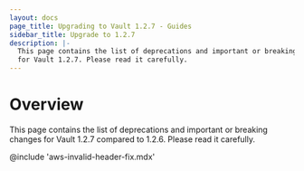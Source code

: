 ```yaml
---
layout: docs
page_title: Upgrading to Vault 1.2.7 - Guides
sidebar_title: Upgrade to 1.2.7
description: |-
  This page contains the list of deprecations and important or breaking changes
  for Vault 1.2.7. Please read it carefully.
---
```


# Overview

This page contains the list of deprecations and important or breaking changes
for Vault 1.2.7 compared to 1.2.6. Please read it carefully.

@include 'aws-invalid-header-fix.mdx'
